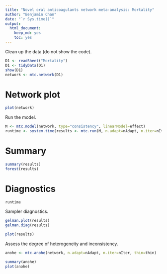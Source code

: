 ```yaml
---
title: "Novel oral anticoagulants network meta-analysis: Mortality"
author: "Benjamin Chan"
date: "`r Sys.time()`"
output: 
  html_document: 
    keep_md: yes
    toc: yes
---
```



Clean up the data (do not show the code).

```r
D1 <- readSheet("Mortality")
D1 <- tidyData(D1)
show(D1)
network <- mtc.network(D1)
```

# Network plot

```r
plot(network)
```

Run the model.

```r
M <- mtc.model(network, type="consistency", linearModel=effect)
runtime <- system.time(results <- mtc.run(M, n.adapt=nAdapt, n.iter=nIter, thin=thin))
```

# Summary

```r
summary(results)
forest(results)
```

# Diagnostics

```r
runtime
```

Sampler diagnostics.

```r
gelman.plot(results)
gelman.diag(results)
```

```r
plot(results)
```

Assess the degree of heterogeneity and inconsistency.

```r
anohe <- mtc.anohe(network, n.adapt=nAdapt, n.iter=nIter, thin=thin)
```

```r
summary(anohe)
plot(anohe)
```
